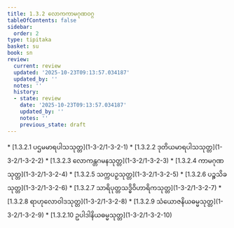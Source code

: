 ```yaml
---
title: 1.3.2 လောကကာမဂုဏဝဂ္ဂ
tableOfContents: false
sidebar:
  order: 2
type: tipitaka
basket: su
book: sn
review:
  current: review
  updated: '2025-10-23T09:13:57.034187'
  updated_by: ''
  notes: ''
  history:
  - state: review
    date: '2025-10-23T09:13:57.034187'
    updated_by: ''
    notes: ''
    previous_state: draft
---
```



<ReviewStatus review={frontmatter.review} showDetails={true} />

<HypothesisAnnotation frontmatter={frontmatter} />

<DynamicBreadcrumb />



<TableOfContents book="sn" section="1.3.2">
* [1.3.2.1 ပဌမမာရပါသသုတ္တ](1-3-2/1-3-2-1)
* [1.3.2.2 ဒုတိယမာရပါသသုတ္တ](1-3-2/1-3-2-2)
* [1.3.2.3 လောကန္တဂမနသုတ္တ](1-3-2/1-3-2-3)
* [1.3.2.4 ကာမဂုဏသုတ္တ](1-3-2/1-3-2-4)
* [1.3.2.5 သက္ကပဉှသုတ္တ](1-3-2/1-3-2-5)
* [1.3.2.6 ပဉ္စသိခသုတ္တ](1-3-2/1-3-2-6)
* [1.3.2.7 သာရိပုတ္တသဒ္ဓိဝိဟာရိကသုတ္တ](1-3-2/1-3-2-7)
* [1.3.2.8 ရာဟုလောဝါဒသုတ္တ](1-3-2/1-3-2-8)
* [1.3.2.9 သံယောဇနိယဓမ္မသုတ္တ](1-3-2/1-3-2-9)
* [1.3.2.10 ဥပါဒါနိယဓမ္မသုတ္တ](1-3-2/1-3-2-10)
</TableOfContents>